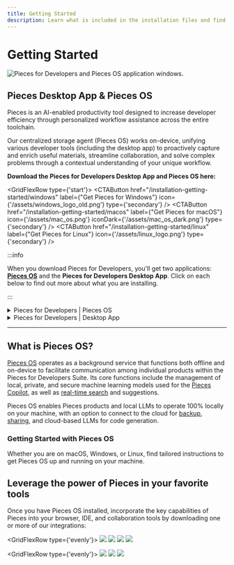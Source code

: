 ```yaml
---
title: Getting Started
description: Learn what is included in the installation files and find the right set of instructions for your operating system.
---
```



# Getting Started

![Pieces for Developers and Pieces OS application windows.](/assets/getting_started.png)

## Pieces Desktop App & Pieces OS

Pieces is an AI-enabled productivity tool designed to increase developer efficiency through personalized workflow assistance across the entire toolchain.

Our centralized storage agent (Pieces OS) works on-device, unifying various developer tools (including the desktop app) to proactively capture and enrich useful materials, streamline collaboration, and solve complex problems through a contextual understanding of your unique workflow.

**Download the Pieces for Developers Desktop App and Pieces OS here:**

<GridFlexRow type={'start'}>
  <CTAButton
    href="/installation-getting-started/windows"
    label={"Get Pieces for Windows"}
    icon={'/assets/windows_logo_old.png'}
    type={'secondary'}
  />
  <CTAButton
    href="/installation-getting-started/macos"
    label={"Get Pieces for macOS"}
    icon={'/assets/mac_os.png'}
    iconDark={'/assets/mac_os_dark.png'}
    type={'secondary'}
  />
  <CTAButton
    href="/installation-getting-started/linux"
    label={"Get Pieces for Linux"}
    icon={'/assets/linux_logo.png'}
    type={'secondary'}
  />
</GridFlexRow>

<MiniSpacer />

:::info

When you download Pieces for Developers, you'll get two applications: **[Pieces OS](/installation-getting-started/pieces-os)** and the **Pieces for Developers Desktop App**. Click on each below to find out more about what you are installing.

:::

<MiniSpacer />

<details>
  <summary>Pieces for Developers | Pieces OS</summary>

    **[Pieces OS](/installation-getting-started/pieces-os)** is our background service that runs offline and on-device. It's **required** to enable:
    - Individual products in the Pieces for Developers Suite to communicate
    - Local, Private, and Secure Machine Learning Models
    - Real-Time Search and Suggestions
</details>

<MiniSpacer />

<details>
  <summary>Pieces for Developers | Desktop App</summary>

    **Pieces Desktop** is our flagship desktop application. It's a visual GUI that gives you the best experience with your snippets by allowing you to:
    - Navigate snippets visually through the Gallery or List Views
    - Transform snippets from one language to another
    - Sort Snippets by AI-suggested usefulness
    - Describe a snippet to get a solution to an answer
    - Manage your custom cloud domain
    - and so much more!
</details>

---

## What is Pieces OS?

[Pieces OS](/installation-getting-started/pieces-os) operates as a background service that functions both offline and on-device to facilitate communication among individual products within the Pieces for Developers Suite. Its core functions include the management of local, private, and secure machine learning models used for the [Pieces Copilot](/features/pieces-copilot), as well as [real-time search](/features/search-modes) and suggestions.

Pieces OS enables Pieces products and local LLMs to operate 100% locally on your machine, with an option to connect to the cloud for [backup](/features/back-up-and-restore), [sharing](/features/one-click-snippet-sharing), and cloud-based LLMs for code generation.

### Getting Started with Pieces OS

Whether you are on macOS, Windows, or Linux, find tailored instructions to get Pieces OS up and running on your machine.

<InstallButtons />

## Leverage the power of Pieces in your favorite tools

Once you have Pieces OS installed, incorporate the key capabilities of Pieces into your browser, IDE, and collaboration tools by downloading one or more of our integrations:

<GridFlexRow type={'evenly'}>
    <a href="/extensions-plugins/web-extension"><Image width={70} src="/assets/chrome_logo.png" /></a>
    <a href="/extensions-plugins/jetbrains"><Image width={70} src="/assets/jetbrains_logo.png" /></a>
    <a href="/extensions-plugins/vscode"><Image width={70} src="/assets/vscode_logo.png" /></a>
    <a href="/extensions-plugins/web-extension"><Image width={70} src="/assets/edge_logo.png" /></a>
</GridFlexRow>

<MiniSpacer />

<GridFlexRow type={'evenly'}>
    <a href="/extensions-plugins/teams"><Image width={70} src="/assets/teams_logo.png" /></a>
    <a href="/extensions-plugins/obsidian"><Image width={70} src="/assets/obsidian_logo.png" /></a>
    <a href="/extensions-plugins/jupyterlab"><Image width={70} src="/assets/jupyterlab_logo.png" /></a>
</GridFlexRow>
